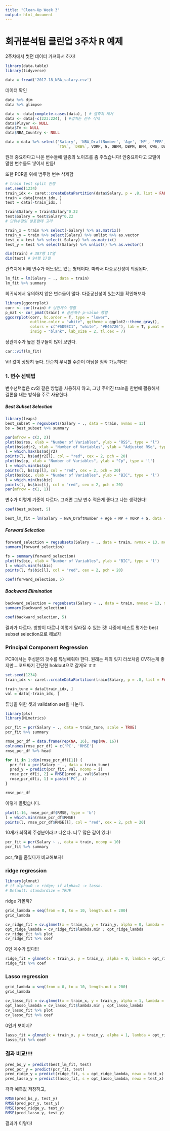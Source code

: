 ```yaml
---
title: "Clean-Up Week 3"
output: html_document
---
```


# **회귀분석팀 클린업 3주차 R 예제**

2주차에서 썻던 데이터 가져와서 하자!

```r
library(data.table)
library(tidyverse)

data = fread('2017-18_NBA_salary.csv')
```

데이터 확인

```r
data %>% dim
data %>% glimpse
```



```r
data <- data[complete.cases(data), ] # 결측치 제거
data <- data[-c(223:224), ] #겹치는 선수 삭제
data$Player <- NULL  
data$Tm <- NULL
data$NBA_Country <- NULL

data = data %>% select('Salary', 'NBA_DraftNumber', 'Age', 'MP', 'PER', 
                       `TS%`, `DRB%`, VORP, G, OBPM, DBPM, BPM, OWS, DWS, WS, `AST%`, `STL%`)
```

원래 중요하다고 나온 변수들에 일종의 노이즈를 좀 주었습니다! 안중요하다고 모델이 말한 변수들도 넣어서 만듬! 

또한 PCR을 위해 범주형 변수 삭제함

```r
# train test split 진행
set.seed(1234)
train_idx <- caret::createDataPartition(data$Salary, p = .8, list = FALSE, times = 1)
train = data[train_idx, ]
test = data[-train_idx, ]

train$Salary = train$Salary^0.22
test$Salary = test$Salary^0.22
# 단위수정및 분포형태 고려

train_x = train %>% select(-Salary) %>% as.matrix()
train_y = train %>% select(Salary) %>% unlist %>% as.vector
test_x = test %>% select(-Salary) %>% as.matrix()
test_y = test %>% select(Salary) %>% unlist() %>% as.vector()

dim(train) # 387행 17열
dim(test) # 94행 17열
```

관측치에 비해 변수가 어느정도 있는 형태이다. 따라서 다중공선성이 의심된다.

```r
lm_fit = lm(Salary ~ ., data = train)
lm_fit %>% summary
```

회귀식에서 유의하지 않은 변수들이 많다. 다중공선성이 있는지를 확인해보자

```r
library(ggcorrplot)
corr <- cor(train) # 상관계수 행렬
p_mat <- cor_pmat(train) # 상관계수 p-value 행렬
ggcorrplot(corr, hc.order = T, type = "lower", 
           outline.color = "white", ggtheme = ggplot2::theme_gray(), 
           colors = c("#6D9EC1", "white", "#E46726"), lab = T, p.mat = p_mat,
           insig = "blank", lab_size = 2, tl.cex = 7)
```

상관계수가 높은 친구들이 많이 보인다.

```r
car::vif(lm_fit)
```

Vif 값이 상당히 높다. 단순히 무시할 수준이 아님을 짐작 가능하다!


### 1. 변수 선택법

변수선택법은 cv와 같은 방법을 사용하지 않고, 그냥 주어진 train을 한번에 활용해서 결론을 내는 방식을 주로 사용한다.

##### Best Subset Selection

```r
library(leaps)
best_subset = regsubsets(Salary ~ ., data = train, nvmax = 13)
bs = best_subset %>% summary

par(mfrow = c(2, 2))
plot(bs$rss, xlab = "Number of Variables", ylab = "RSS", type = "l")
plot(bs$adjr2, xlab = "Number of Variables", ylab = "Adjusted RSq", type = "l")
l = which.max(bs$adjr2)
points(l, bs$adjr2[l], col = "red", cex = 2, pch = 20)
plot(bs$cp, xlab = "Number of Variables", ylab = "Cp", type = 'l')
l = which.min(bs$cp)
points(l, bs$cp[l], col = "red", cex = 2, pch = 20)
plot(bs$bic, xlab = "Number of Variables", ylab = "BIC", type = 'l')
l = which.min(bs$bic)
points(l, bs$bic[l], col = "red", cex = 2, pch = 20)
par(mfrow = c(1, 1))
```

변수가 이렇게 기준이 다르다. 그러면 그냥 변수 적은게 좋다고 나는 생각한다!

```r
coef(best_subset, 5)

best_lm_fit = lm(Salary ~ NBA_DraftNumber + Age + MP + VORP + G, data = train)
```

##### Forward Selection

```r
forward_selection = regsubsets(Salary ~ ., data = train, nvmax = 13, method = "forward")
summary(forward_selection)

fs = summary(forward_selection)
plot(fs$bic, xlab = "Number of Variables", ylab = "BIC", type = 'l')
l = which.min(fs$bic)
points(l, fs$bic[l], col = "red", cex = 2, pch = 20)

coef(forward_selection, 5)
```

##### Backward Elimination

```r
backward_selection = regsubsets(Salary ~ ., data = train, nvmax = 13, method = "forward")
summary(backward_selection)

coef(backward_selection, 5)
```

결과가 다르다. 방향이 다르니 이렇게 달라질 수 있는 것! 나중에 테스트 평가는 best subset selection으로 해보자



### Principal Component Regression

PCR에서는 주성분의 갯수를 튜닝해줘야 한다. 원래는 뒤의 릿지 라쏘처럼 CV하는게 좋지만....코드짜기 간단한 holdout으로 갈게요 ㅎㅎ

```r
set.seed(1234)
train_idx <- caret::createDataPartition(train$Salary, p = .8, list = FALSE, times = 1)

train_tune = data[train_idx, ]
val = data[-train_idx, ]
```

튜닝을 위한 셋과 validation set을 나눈다.

```r
library(pls)
library(MLmetrics)

pcr_fit = pcr(Salary ~ ., data = train_tune, scale = TRUE)
pcr_fit %>% summary

rmse_pcr_df = data.frame(rep(NA, 16), rep(NA, 16))
colnames(rmse_pcr_df) = c('PC', 'RMSE')
rmse_pcr_df %>% head

for (i in 1:dim(rmse_pcr_df)[1]) {
  pcr_fit = pcr(Salary ~ ., data = train_tune)
  pred_y = predict(pcr_fit, val, ncomp = i)
  rmse_pcr_df[i, 2] = RMSE(pred_y, val$Salary)
  rmse_pcr_df[i, 1] = paste('PC', i)
}

rmse_pcr_df
```

이렇게 돌렸습니다.

```r
plot(1:16, rmse_pcr_df$RMSE, type = 'b')
l = which.min(rmse_pcr_df$RMSE)
points(l, rmse_pcr_df$RMSE[l], col = "red", cex = 2, pch = 20)
```

10개가 최적의 주성분이라고 나온다. 너무 많은 감이 있다!

```r
pcr_fit = pcr(Salary ~ ., data = train, ncomp = 10)
pcr_fit %>% summary
```

pcr_fit을 좀있다가 비교해보자!


### ridge regression

```r
library(glmnet)
# if alpha=0 -> ridge; if alpha=1 -> lasso.
# Default: standardize = TRUE
```

ridge 가볼까?

```r
grid_lambda = seq(from = 0, to = 10, length.out = 200)
grid_lambda

cv_ridge_fit = cv.glmnet(x = train_x, y = train_y, alpha = 0, lambda = grid_lambda, nfolds = 5)
opt_ridge_lambda = cv_ridge_fit$lambda.min ; opt_ridge_lambda
cv_ridge_fit %>% plot
cv_ridge_fit %>% coef
```

0인 계수가 없다!!!

```r
ridge_fit = glmnet(x = train_x, y = train_y, alpha = 0, lambda = opt_ridge_lambda)
ridge_fit %>% coef
```


### Lasso regression

```r
grid_lambda = seq(from = 0, to = 10, length.out = 200)
grid_lambda

cv_lasso_fit = cv.glmnet(x = train_x, y = train_y, alpha = 1, lambda = grid_lambda, nfolds = 5)
opt_lasso_lambda = cv_lasso_fit$lambda.min ; opt_lasso_lambda 
cv_lasso_fit %>% plot
cv_lasso_fit %>% coef
```

0인거 보이지?

```r
lasso_fit = glmnet(x = train_x, y = train_y, alpha = 1, lambda = opt_ridge_lambda)
lasso_fit %>% coef
```


### **결과 비교!!!!**

```r
pred_bs_y = predict(best_lm_fit, test)
pred_pcr_y = predict(pcr_fit, test)
pred_ridge_y = predict(ridge_fit, s = opt_ridge_lambda, newx = test_x)
pred_lasso_y = predict(lasso_fit, s = opt_lasso_lambda, newx = test_x)
```

각각 예측값 저장하고,

```r
RMSE(pred_bs_y, test_y)
RMSE(pred_pcr_y, test_y)
RMSE(pred_ridge_y, test_y)
RMSE(pred_lasso_y, test_y)
```

결과가 이렇다!